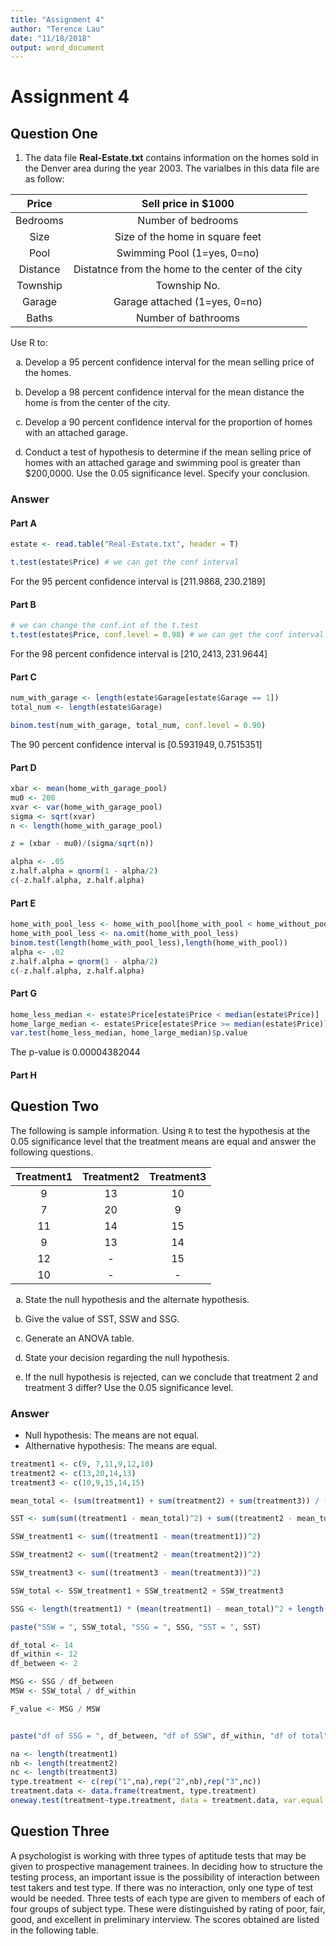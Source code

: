 ```yaml
---
title: "Assignment 4"
author: "Terence Lau"
date: "11/18/2018"
output: word_document
---
```


# Assignment 4

## Question One 

1. The data file **Real-Estate.txt** contains information on the homes sold in the Denver area during the year 2003. The varialbes in this data file are as follow:

| Price     | Sell price in $1000 |
| :-------: | :------------: |
| Bedrooms   | Number of bedrooms |
| Size | Size of the home in square feet |
| Pool | Swimming Pool (1=yes, 0=no) |
| Distance | Distatnce from the home to the center of the city |
| Township | Township No. |
| Garage | Garage attached (1=yes, 0=no) |
| Baths | Number of bathrooms |

Use R to: 

(a) Develop a 95 percent confidence interval for the mean selling price of the homes.

(b) Develop a 98 percent confidence interval for the mean distance the home is from the center of the city. 

(c) Develop a 90 percent confidence interval for the proportion of homes with an attached garage. 

(d) Conduct a test of hypothesis to determine if the mean selling price of homes with an attached garage and swimming pool is greater than $200,0000. Use the 0.05 significance level. Specify your conclusion. 

### Answer

#### Part A 

```r
estate <- read.table("Real-Estate.txt", header = T)

t.test(estate$Price) # we can get the conf interval 
```
For the 95 percent confidence interval is $[211.9868, 230.2189]$

#### Part B 
```r
# we can change the conf.int of the t.test 
t.test(estate$Price, conf.level = 0.98) # we can get the conf interval 
```
For the 98 percent confidence interval is $[210,2413, 231.9644]$

#### Part C

```r
num_with_garage <- length(estate$Garage[estate$Garage == 1])
total_num <- length(estate$Garage)

binom.test(num_with_garage, total_num, conf.level = 0.90)
```
The 90 percent confidence interval is $[0.5931949, 0.7515351]$

#### Part D 

```r
xbar <- mean(home_with_garage_pool)
mu0 <- 200
xvar <- var(home_with_garage_pool)
sigma <- sqrt(xvar)
n <- length(home_with_garage_pool)

z = (xbar - mu0)/(sigma/sqrt(n)) 

alpha <- .05
z.half.alpha = qnorm(1 - alpha/2) 
c(-z.half.alpha, z.half.alpha) 

```

#### Part E

```r
home_with_pool_less <- home_with_pool[home_with_pool < home_without_pool]
home_with_pool_less <- na.omit(home_with_pool_less)
binom.test(length(home_with_pool_less),length(home_with_pool))
alpha <- .02
z.half.alpha = qnorm(1 - alpha/2) 
c(-z.half.alpha, z.half.alpha) 
```

#### Part G 
```r
home_less_median <- estate$Price[estate$Price < median(estate$Price)]
home_large_median <- estate$Price[estate$Price >= median(estate$Price)]
var.test(home_less_median, home_large_median)$p.value
```
The p-value is 0.00004382044

#### Part H 

## Question Two 

The following is sample information. Using `R` to test the hypothesis at the 0.05 significance level that the treatment means are equal and answer the following questions. 

| Treatment1 | Treatment2 | Treatment3 |
| :--------: | :--------: | :--------: |
| 9 | 13 | 10 | 
| 7 | 20 | 9 | 
| 11 | 14 | 15 | 
| 9 | 13 | 14 | 
| 12 | - | 15 |
| 10 | - | - |

a.	State the null hypothesis and the alternate hypothesis.

b.	Give the value of SST, SSW and SSG.

c.	Generate an ANOVA table.

d.	State your decision regarding the null hypothesis. 

e.	If the null hypothesis is rejected, can we conclude that treatment 2 and treatment 3 differ? Use the 0.05 significance level. 

### Answer 

* Null hypothesis: The means are not equal.
* Althernative hypothesis: The means are equal.

```r
treatment1 <- c(9, 7,11,9,12,10)
treatment2 <- c(13,20,14,13)
treatment3 <- c(10,9,15,14,15)

mean_total <- (sum(treatment1) + sum(treatment2) + sum(treatment3)) / (length(treatment1) + length(treatment2) + length(treatment3))

SST <- sum(sum((treatment1 - mean_total)^2) + sum((treatment2 - mean_total)^2) + sum((treatment3 - mean_total)^2))

SSW_treatment1 <- sum((treatment1 - mean(treatment1))^2)

SSW_treatment2 <- sum((treatment2 - mean(treatment2))^2)

SSW_treatment3 <- sum((treatment3 - mean(treatment3))^2)

SSW_total <- SSW_treatment1 + SSW_treatment2 + SSW_treatment3

SSG <- length(treatment1) * (mean(treatment1) - mean_total)^2 + length(treatment2) * (mean(treatment2) - mean_total)^2 + length(treatment3) * (mean(treatment3) - mean_total)^2

paste("SSW = ", SSW_total, "SSG = ", SSG, "SST = ", SST)
```

```r
df_total <- 14
df_within <- 12
df_between <- 2 

MSG <- SSG / df_between 
MSW <- SSW_total / df_within

F_value <- MSG / MSW 


paste("df of SSG = ", df_between, "df of SSW", df_within, "df of total", df_total, "MSG = ", MSG, " MSW = ", MSW, "F = ", F_value )
```

```r
na <- length(treatment1)
nb <- length(treatment2)
nc <- length(treatment3)
type.treatment <- c(rep("1",na),rep("2",nb),rep("3",nc))
treatment.data <- data.frame(treatment, type.treatment)
oneway.test(treatment~type.treatment, data = treatment.data, var.equal = T)
```

## Question Three

A psychologist is working with three types of aptitude tests that may be given to prospective management trainees. In deciding how to structure the testing process, an important issue is the possibility of interaction between test takers and test type. If there was no interaction, only one type of test would be needed. Three tests of each type are given to members of each of four groups of subject type. These were distinguished by rating of poor, fair, good, and excellent in preliminary interview. The scores obtained are listed in the following table. 































